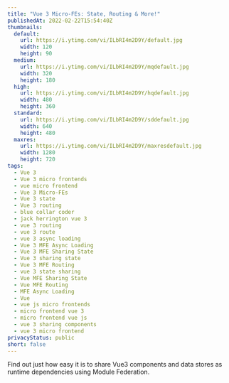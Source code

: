 ```yaml
---
title: "Vue 3 Micro-FEs: State, Routing & More!"
publishedAt: 2022-02-22T15:54:40Z
thumbnails:
  default:
    url: https://i.ytimg.com/vi/ILbRI4m2D9Y/default.jpg
    width: 120
    height: 90
  medium:
    url: https://i.ytimg.com/vi/ILbRI4m2D9Y/mqdefault.jpg
    width: 320
    height: 180
  high:
    url: https://i.ytimg.com/vi/ILbRI4m2D9Y/hqdefault.jpg
    width: 480
    height: 360
  standard:
    url: https://i.ytimg.com/vi/ILbRI4m2D9Y/sddefault.jpg
    width: 640
    height: 480
  maxres:
    url: https://i.ytimg.com/vi/ILbRI4m2D9Y/maxresdefault.jpg
    width: 1280
    height: 720
tags:
  - Vue 3
  - Vue 3 micro frontends
  - vue micro frontend
  - Vue 3 Micro-FEs
  - Vue 3 state
  - Vue 3 routing
  - blue collar coder
  - jack herrington vue 3
  - vue 3 routing
  - vue 3 route
  - vue 3 async loading
  - Vue 3 MFE Async Loading
  - Vue 3 MFE Sharing State
  - Vue 3 sharing state
  - Vue 3 MFE Routing
  - vue 3 state sharing
  - Vue MFE Sharing State
  - Vue MFE Routing
  - MFE Async Loading
  - Vue
  - vue js micro frontends
  - micro frontend vue 3
  - micro frontend vue js
  - vue 3 sharing components
  - vue 3 micro frontend
privacyStatus: public
short: false
---
```

  
Find out just how easy it is to share Vue3 components and data stores as runtime dependencies using Module Federation.
